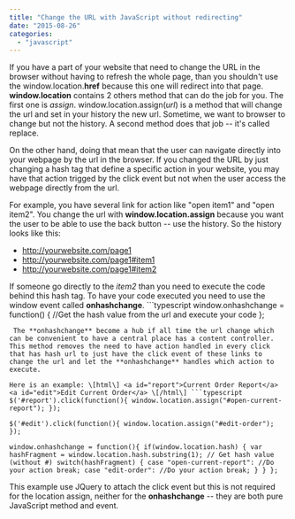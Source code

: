 ```yaml
---
title: "Change the URL with JavaScript without redirecting"
date: "2015-08-26"
categories: 
  - "javascript"
---
```


If you have a part of your website that need to change the URL in the browser without having to refresh the whole page, than you shouldn't use the window.location.**href** because this one will redirect into that page. **window.location** contains 2 others method that can do the job for you. The first one is _assign_. window.location.assign(_url_) is a method that will change the url and set in your history the new url. Sometime, we want to browser to change but not the history. A second method does that job -- it's called replace.

On the other hand, doing that mean that the user can navigate directly into your webpage by the url in the browser. If you changed the URL by just changing a hash tag that define a specific action in your website, you may have that action trigged by the click event but not when the user access the webpage directly from the url.

For example, you have several link for action like "open item1" and "open item2". You change the url with **window.location.assign** because you want the user to be able to use the back button -- use the history. So the history looks like this:

- http://yourwebsite.com/page1
- http://yourwebsite.com/page1#item1
- http://yourwebsite.com/page1#item2

If someone go directly to the _item2_ than you need to execute the code behind this hash tag. To have your code executed you need to use the window event called **onhashchange**. ```typescript
window.onhashchange = function() { //Get the hash value from the url and execute your code }; 
``` 
 The **onhashchange** become a hub if all time the url change which can be convenient to have a central place has a content controller. This method removes the need to have action handled in every click that has hash url to just have the click event of these links to change the url and let the **onhashchange** handles which action to execute.

Here is an example: \[html\] <a id="report">Current Order Report</a> <a id="edit">Edit Current Order</a> \[/html\] ```typescript
$('#report').click(function(){ window.location.assign("#open-current-report"); });

$('#edit').click(function(){ window.location.assign("#edit-order"); });

window.onhashchange = function(){ if(window.location.hash) { var hashFragment = window.location.hash.substring(1); // Get hash value (without #) switch(hashFragment) { case "open-current-report": //Do your action break; case "edit-order": //Do your action break; } } }; 
``` 
 This example use JQuery to attach the click event but this is not required for the location assign, neither for the **onhashchange** -- they are both pure JavaScript method and event.
